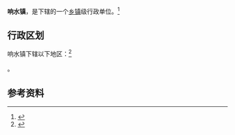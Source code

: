 {{中国乡级行政区|61/08/23/105/000}}

'''响水镇'''，是{{PRC admin/fullname|61/08/23/105/000|3}}下辖的一个[[乡镇|乡镇]]级行政单位。<ref>{{PRC admin/ref sgc|{{PRC admin/parent|61/08/23/105/000}}}}</ref>

== 行政区划 ==

响水镇下辖以下地区：<ref>{{PRC admin/ref sgc|61/08/23/105/000}}</ref>

{{PRC admin/children|61/08/23/105/000}}。

== 参考资料 ==

{{reflist}}

{{行政区划小作品}}
{{PRC admin/navcat|61/08/23/105/000}}